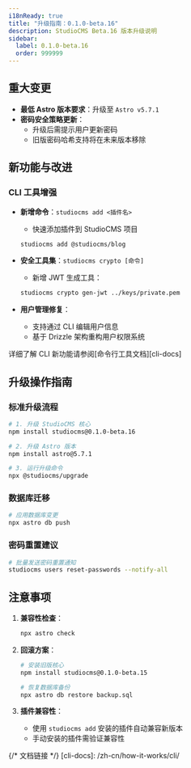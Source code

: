 ```yaml
---
i18nReady: true
title: "升级指南：0.1.0-beta.16"
description: StudioCMS Beta.16 版本升级说明
sidebar:
  label: 0.1.0-beta.16
  order: 999999
---
```



<QuickUpdate />

## 重大变更

- **最低 Astro 版本要求**：升级至 `Astro v5.7.1`
- **密码安全策略更新**：
  - 升级后需提示用户更新密码
  - 旧版密码哈希支持将在未来版本移除

## 新功能与改进

### CLI 工具增强

- **新增命令**：`studiocms add <插件名>`
  - 快速添加插件到 StudioCMS 项目
  ```bash
  studiocms add @studiocms/blog
  ```

- **安全工具集**：`studiocms crypto [命令]`
  - 新增 JWT 生成工具：
  ```bash
  studiocms crypto gen-jwt ../keys/private.pem
  ```

- **用户管理修复**：
  - 支持通过 CLI 编辑用户信息
  - 基于 Drizzle 架构重构用户权限系统

<ReadMore>详细了解 CLI 新功能请参阅[命令行工具文档][cli-docs]</ReadMore>

## 升级操作指南

### 标准升级流程
```bash
# 1. 升级 StudioCMS 核心
npm install studiocms@0.1.0-beta.16

# 2. 升级 Astro 版本
npm install astro@5.7.1

# 3. 运行升级命令
npx @studiocms/upgrade
```

### 数据库迁移
```bash
# 应用数据库变更
npx astro db push
```

### 密码重置建议
```bash
# 批量发送密码重置通知
studiocms users reset-passwords --notify-all
```

## 注意事项

1. **兼容性检查**：
   ```bash
   npx astro check
   ```
   
2. **回滚方案**：
   ```bash
   # 安装旧版核心
   npm install studiocms@0.1.0-beta.15
   
   # 恢复数据库备份
   npx astro db restore backup.sql
   ```

3. **插件兼容性**：
   - 使用 `studiocms add` 安装的插件自动兼容新版本
   - 手动安装的插件需验证兼容性

{/* 文档链接 */}
[cli-docs]: /zh-cn/how-it-works/cli/